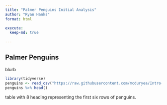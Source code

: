 ```yaml
---
title: "Palmer Penguins Initial Analysis"
author: "Ryan Hanks"
format: html

execute:
  keep-md: true
  
---
```


## Palmer Penguins

blurb
```r
library(tidyverse)
penguins <- read_csv("https://raw.githubusercontent.com/mcduryea/Intro-to-Bioinformatics/main/data/penguins_samp1.csv")
penguins %>% head()
```

table with 8 heading representing the first six rows of penguins.